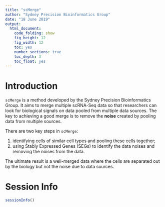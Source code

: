 ```yaml
---
title: "scMerge"
author: "Sydney Precision Bioinformatics Group"
date: "18 June 2019"
output:
  html_document:
    code_folding: show
    fig_height: 12
    fig_width: 12
    toc: yes
    number_sections: true
    toc_depth: 3
    toc_float: yes
---
```


# Introduction 

`scMerge` is a method developed by the Sydney Precision Bioinformatics Group. It aims to merge multiple scRNA-Seq data so that researchers can look for biological signals on data pooled from multiple data sources. The key to achieving a good merge is to remove the **noise** created by pooling data from multiple sources. 

There are two key steps in `scMerge`: 

1. identifying cells of similar cell types and pooling these cells together;
2. using Stably Expressed Genes (SEGs) to identify the data noises and removing the noises from the data. 


The ultimate result is a well-merged data where the cells are separated out by the biology but not the noise due to data sources. 



<!-- # Loading in the packages  -->


<!-- ```{r load scMerge pkg,  warning=FALSE, message=FALSE} -->
<!-- library(scMerge) -->
<!-- library(scater) -->
<!-- library(dplyr) -->
<!-- library(ggpubr) -->
<!-- library(forcats) -->
<!-- library(dplyr) -->
<!-- library(tidyr) -->

<!-- theme_set(theme_classic(16)) -->
<!-- ``` -->



<!-- # The mouse liver data -->

<!-- We will begin with merging two mouse liver datasets.  -->

<!-- This is perhaps a good place to clarify the terminology **data sources** and **batch**. In traditional transcriptomics analysis, the word **batch** means a large set of samples are processed by different technicians or sequenced on different dates etc. Our `scMerge` methodology not only corrects for the data noise created by this type of batches, but it can also correct for noises of unspecified origins e.g. noises created from multiple experiments with different biological questions in mind or noises from different protocols (see the table below). Hence, even though we may use these two terms interchangably, it is important to clarify that we are actually performing a more difficult task of merging from two different sources of data rather than simply correcting for batch effect within a single experiment.  -->


<!-- | Name  | ID       | Author | DOI or URL                | Protocol   | Organism | Tissue | # of cell types | # of cells | # of batches | -->
<!-- |-------|----------|--------|---------------------------|------------|----------|--------|-----------------|------------|--------------| -->
<!-- | Liver | GSE87795 | Su     | 10.1186/s12864-017-4342-x | SMARTer/C1 | Mouse    | Liver  | 6               |    389     | 6            | -->
<!-- |       | GSE90047 | Yang   | 10.1002/hep.29353         | Smart-Seq2 |          |        | 2               |    448     | 2            | -->



<!-- For the purpose of efficient data management, the bioinformatics community uses a `SingleCellExperiment` object to store single cell data. We have saved the Su and Yang data as two separate RDS files and we will read these data in first.  -->

<!-- Note: In the scMerge publication, we have merged [four mouse liver datasets](https://sydneybiox.github.io/scMerge/articles/case_study/Mouse_Liver_Data.html) together. This data is a bit too large for us to work with in this workshop, hence, we will only mearge the Su and Yang datasets. -->


<!-- ```{r} -->
<!-- su = readRDS("data/sce_GSE87795.rds") -->
<!-- yang = readRDS("data/sce_GSE90047.rds") -->
<!-- ``` -->





<!-- ## Combing the data into a singular object -->

<!-- The `scMerge` package has a convenient function that combines multiple `SingleCellExperiment` objects into a single `SingleCellExperiment` object. We will first put the Su and Yang data into a `list` and then run the `sce_cbind` function from `scMerge`.  -->


<!-- ```{r} -->
<!-- sce_list = list( -->
<!--   su = su,  -->
<!--   yang = yang -->
<!-- ) -->

<!-- sce_list -->

<!-- sce_combine = scMerge::sce_cbind(sce_list = sce_list,  -->
<!--                                  method = "union",  -->
<!--                                  colData_names = c("cellTypes", "stage"), -->
<!--                                  batch_names = c("Su", "Yang")) -->

<!-- sce_combine -->
<!-- ``` -->


<!-- ## Manipulating a `SingleCellExperiment` object -->

<!-- You can learn more about `SingleCellExperiment` objects [here](http://bioconductor.org/packages/release/bioc/html/SingleCellExperiment.html). In brief terms, in a `SingleCellExperiment` object, it stores three things:  -->

<!--   + `colData` which stores information about the cells -->
<!--   + `rowData` which stores infornatin about the genes -->
<!--   + `assayData` which stores a matrix of single cell expression data -->

<!-- In the Yang data, the cell type `Hepatoblast` is coded as `hepatoblast/hepatocyte`. In order to correct for this, we will briefly manipulate the `colData`. You do not need to know precise details of what is happening, please just copy and paste this code. -->

<!-- ```{r} -->
<!-- table( -->
<!--   colData(sce_combine)$cellTypes,  -->
<!--   colData(sce_combine)$batch -->
<!-- ) -->

<!-- colData(sce_combine)$cellTypes = colData(sce_combine)$cellTypes %>%  -->
<!--   forcats::fct_recode(Hepatoblast = "hepatoblast/hepatocyte") %>%  -->
<!--   droplevels() -->

<!-- sce_combine = sce_combine[rowSums(SingleCellExperiment::counts(sce_combine)) != 0, -->
<!--                           colSums(SingleCellExperiment::counts(sce_combine)) != 0] -->

<!-- table( -->
<!--   colData(sce_combine)$cellTypes,  -->
<!--   colData(sce_combine)$batch -->
<!-- ) -->
<!-- ``` -->




<!-- ## Visualisation of the raw data -->

<!-- There are three information about our cells in this data:  -->

<!--   + `cellTypes`: These are labelled cellTypes from the authors' publications. We will treat these labels as the ground truth in this workshop. -->
<!--   + `batch`: This is simply an indication of whether a cell was sourced from the Su or Yang dataset.  -->
<!--   + `stage`: The day on which the cell was taken from the mouse.  -->

<!-- We will visualise all three columns using a heatmap plot as shown below.  -->

<!-- We see that the Hepatoblast cells are the only cell type common between the two data sources.  -->

<!-- ```{r, fig.width=12, fig.height=6, message=FALSE, echo = FALSE} -->
<!-- cell_data = colData(sce_combine) %>%  -->
<!--   as.data.frame() %>%  -->
<!--   dplyr::group_by(cellTypes, stage, batch) %>% -->
<!--   dplyr::summarise(n = n()) %>%  -->
<!--   dplyr::ungroup() %>%  -->
<!--   tidyr::complete(cellTypes, stage, batch, fill = list(n = 0)) %>%  -->
<!--   dplyr::mutate(cellTypes = as.character(cellTypes)) -->

<!-- cell_data %>%  -->
<!--   ggplot(aes(x = stage, y = cellTypes, fill = n, label = n)) + -->
<!--   geom_tile() + -->
<!--   geom_text() + -->
<!--   facet_wrap(~batch) + -->
<!--   scale_fill_distiller(palette = "Blues", direction = 1) + -->
<!--   labs(title = "Number of cells split by batch, celltypes and stage") -->
<!-- ``` -->


<!-- For a well-merged dataset, we should expect that the cells are grouped by the cell types rather than the batch/data sources. One way to check for this is via a PCA plot. The following code creates a PCA plot coloured by cell types and another coloured by batches. Pay special attention to the Hepatoblast cells (green in the left panel) since it is the only cell type that exists in both batches. Do you think the raw data is well-merged? -->

<!-- ```{r, fig.width=12, fig.height=6, message=FALSE} -->
<!-- set.seed(1234) -->
<!-- tsne_logcounts_cellTypes = scater::plotTSNE(sce_combine,  -->
<!--                                           colour_by = "cellTypes", -->
<!--                                           run_args = list(exprs_values = "logcounts")) + -->
<!--   scale_fill_brewer(palette = "Set1") -->


<!-- set.seed(1234) -->
<!-- tsne_logcounts_batch = scater::plotTSNE(sce_combine,  -->
<!--                                       colour_by = "batch", -->
<!--                                       run_args = list(exprs_values = "logcounts")) + -->
<!--   scale_fill_brewer(palette = "Dark2") -->

<!-- ggpubr::ggarrange(tsne_logcounts_cellTypes, tsne_logcounts_batch, ncol = 2, nrow = 1) -->
<!-- ``` -->



<!-- # 1. Supervised `scMerge` -->


<!-- We will begin running `scMerge` with a simple example.  -->

<!-- Remember that one of our evaluation metric is to bring the Hepatoblast cells from these two batches to be closer to each other. The way that `scMerge` achieves this is to consider cells that are similar to each other to be **pseudo-replicates** of each other. In our example, that means we should consider Hepatoblast cells from the Su dataset to be pseudo-replicates of the Hepatoblast cells in the Yang dataset. Once this is established, we can consider the noise that exists between these two groups of Hepatoblast cells to be the noise that we should remove from the data. This noise is estimated from the Stably Expressed Genes (SEGs), which is a list of genes that we have found to be highly expressed and stable across multiple datasets. Ultimately, we remove this noise component from the data and arrive at a merged dataset.  -->

<!-- Other inputs of the `scMerge` function include -->


<!--   + `sce_combine`: is a `SingleCellExperiment` object containing a column `batch` in its colData -->
<!--   + `ctl`: An index of stably expressed genes -->
<!--   + `cell_type`: Cell type information -->
<!--   + `replicate_prop`: What is the proportion of cells to be used for finding pseudo-replicates -->
<!--   + `assay_name`: The name of the merged data when stored in the output `SingleCellExperiment` -->
<!--   + `verbose`: whether intermediate messages should be printed out  -->




<!-- ```{r, fig.width=5, fig.height=5} -->
<!-- data("segList_ensemblGeneID", package = "scMerge") -->

<!-- scMerge_supervised = scMerge( -->
<!--   sce_combine = sce_combine, -->
<!--   ctl = which(rownames(sce_combine) %in% segList_ensemblGeneID$mouse$mouse_scSEG), -->
<!--   cell_type = sce_combine$cellTypes, -->
<!--   replicate_prop = 1, -->
<!--   assay_name = "scMerge_supervised", -->
<!--   verbose = TRUE) -->
<!-- ``` -->



<!-- The output of the `scMerge` function is a `SingleCellExperiment` object with one extra assay, `scMerge_supervised`. And we can check the PCA visualisation to see if the merge is sensible.  -->



<!-- ```{r, fig.width=12, fig.height=6, message=FALSE} -->
<!-- scMerge_supervised -->

<!-- set.seed(1234) -->
<!-- tsne_scMerge_supervised_cellTypes = scater::plotTSNE(scMerge_supervised,  -->
<!--                                                    colour_by = "cellTypes", -->
<!--                                                    run_args = list(exprs_values = "scMerge_supervised")) + -->
<!--   scale_fill_brewer(palette = "Set1") -->

<!-- set.seed(1234) -->
<!-- tsne_scMerge_supervised_batch = scater::plotTSNE(scMerge_supervised,  -->
<!--                                                colour_by = "batch", -->
<!--                                                run_args = list(exprs_values = "scMerge_supervised")) + -->
<!--   scale_fill_brewer(palette = "Dark2") -->

<!-- ggpubr::ggarrange(tsne_scMerge_supervised_cellTypes, tsne_scMerge_supervised_batch, ncol = 2, nrow = 1) -->
<!-- ``` -->





<!-- # 2. Unsupervised scMerge -->


<!-- What if we do not have access to the cell type information? Can we still perform `scMerge`?  -->

<!-- The answer is yes! In the absence of true cell type information, `scMerge` will perform clustering in the background to assign the cells with cluster labels. These cluster labels closely mimick the true cell type labels and a similar merge performance can be attained.  -->


<!-- Below is the code for the unsupervised version of `scMerge`. Instead of supplying the `cell_type` parameter, we will use the `kmeansK` parameter. The `kmeansK` parameter should be a vector that matches the number of batches in our `sce_combine` data (in this case, 2). The first number in `kmeansK` should be the number of expected cell types in the first batch (Su) and the second number should be the number of expected cell types in the second batch. In our case, we already know from the data table that there are 6 and 2 celltypes in the Su and Yang data respectively, hence we should specify `kmeansK = c(6, 2)`. -->

<!-- Note: in the case that you do not know what is a good guess of number of cell types, you should specify a slightly higher number.  -->

<!-- ```{r, fig.width=5, fig.height=5} -->
<!-- scMerge_unsupervised = scMerge( -->
<!--   sce_combine = sce_combine, -->
<!--   ctl = which(rownames(sce_combine) %in% segList_ensemblGeneID$mouse$mouse_scSEG), -->
<!--   kmeansK = c(6, 2), -->
<!--   replicate_prop = 1, -->
<!--   assay_name = "scMerge_unsupervised", -->
<!--   verbose = TRUE) -->
<!-- ``` -->



<!-- ```{r, fig.width=12, fig.height=6, message=FALSE} -->
<!-- scMerge_unsupervised -->

<!-- set.seed(1234) -->
<!-- tsne_scMerge_unsupervised_cellTypes = scater::plotTSNE(scMerge_unsupervised,  -->
<!--                                                      colour_by = "cellTypes", -->
<!--                                                      run_args = list(exprs_values = "scMerge_unsupervised")) + -->
<!--   scale_fill_brewer(palette = "Set1") -->

<!-- set.seed(1234) -->
<!-- tsne_scMerge_unsupervised_batch = scater::plotTSNE(scMerge_unsupervised,  -->
<!--                                                  colour_by = "batch", -->
<!--                                                  run_args = list(exprs_values = "scMerge_unsupervised")) + -->
<!--   scale_fill_brewer(palette = "Dark2") -->

<!-- ggpubr::ggarrange(tsne_scMerge_unsupervised_cellTypes, tsne_scMerge_unsupervised_batch, ncol = 2, nrow = 1) -->
<!-- ``` -->


<!-- # Extension topics -->

<!-- ## Semi-supervised scMerge -->

<!-- In any dataset, it is always a challenge to know what is the biological signal and what is noise. For example, in the context of this mouse liver data, we considered the variations between the Hepatoblast cells between the two batches as noise we wish to remove. However, we also know that these cells were sampled from different embryonic time points, so the variations between cells at different time points should be a biological signal that we would like to retain. In other words, we should consider cells of different cell types at different time points as pseudo-replicates.  -->

<!-- In `scMerge`, we say that the time points information is the "wanted variation" and this is achieved through the `WV` parameter. In addition, we can also supply known development markers to guide the retention of the time point signals. We call this the "semi-supervised" version of `scMerge`, since it uses some parts of the label information.  -->

<!-- ```{r, fig.width=5, fig.height=5} -->
<!-- scMerge_semisupervised = scMerge( -->
<!--   sce_combine = sce_combine, -->
<!--   ctl = which(rownames(sce_combine) %in% segList_ensemblGeneID$mouse$mouse_scSEG), -->
<!--   kmeansK = c(6, 2), -->
<!--   replicate_prop = 1, -->
<!--   WV = sce_combine$stage, -->
<!--   WV_marker = c("ENSMUSG00000045394","ENSMUSG00000054932","ENSMUSG00000045394"), -->
<!--   assay_name = "scMerge_semisupervised", -->
<!--   verbose = TRUE) -->
<!-- ``` -->


<!-- ### Visualisation of semi-supervised scMerge -->

<!-- ```{r, fig.width=12, fig.height=6, message=FALSE} -->
<!-- scMerge_semisupervised -->


<!-- set.seed(1234) -->
<!-- tsne_scMerge_semisupervised_cellTypes = scater::plotTSNE(scMerge_semisupervised,  -->
<!--                                                        colour_by = "cellTypes", -->
<!--                                                        run_args = list(exprs_values = "scMerge_semisupervised")) + -->
<!--   scale_fill_brewer(palette = "Set1") -->


<!-- set.seed(1234) -->
<!-- tsne_scMerge_semisupervised_batch = scater::plotTSNE(scMerge_semisupervised,  -->
<!--                                                    colour_by = "batch", -->
<!--                                                    run_args = list(exprs_values = "scMerge_semisupervised")) + -->
<!--   scale_fill_brewer(palette = "Dark2") -->

<!-- ggpubr::ggarrange(tsne_scMerge_semisupervised_cellTypes, tsne_scMerge_semisupervised_batch, ncol = 2, nrow = 1) -->
<!-- ``` -->




<!-- We will now visualise the Hepatoblast cells in the unsupervised scMerge result and then in the semi-supervised scMerge result. We will again use the tSNE plot, but this time, we will highlight the time point information. Notice that in the unsupervised scMerge result (left panel), `scMerge` removed the time points variations because we didn't tell it that this is biological variations that we wish to retain. -->


<!-- ```{r, fig.width=12, fig.height=6, message=FALSE} -->
<!-- set.seed(1234) -->
<!-- tsne_scMerge_unsupervised_hept = scater::plotTSNE(scMerge_unsupervised[, scMerge_unsupervised$cellTypes == "Hepatoblast"],  -->
<!--                                                        colour_by = "stage", -->
<!--                                                        run_args = list(exprs_values = "scMerge_unsupervised")) + -->
<!--   scale_fill_brewer(palette = "Set1") -->

<!-- tsne_scMerge_semisupervised_hept = scater::plotTSNE(scMerge_semisupervised[, scMerge_semisupervised$cellTypes == "Hepatoblast"],  -->
<!--                                                        colour_by = "stage", -->
<!--                                                        run_args = list(exprs_values = "scMerge_semisupervised")) + -->
<!--   scale_fill_brewer(palette = "Set1") -->

<!-- ggpubr::ggarrange(tsne_scMerge_unsupervised_hept, tsne_scMerge_semisupervised_hept, ncol = 2, nrow = 1) -->
<!-- ``` -->


<!-- ## Speeding up scMerge -->

<!-- The second component of scMerge contains some intense computations. For a large dataset, this component is slow. In order to fix this, we have implemented fast computational approximations for this component. While the output is only an approximation, it is usually numerically similar to a full run of scMerge and it can be up to 10 times faster for a large dataset.  -->

<!-- ```{r, eval = FALSE, fig.width=5, fig.height=5} -->
<!-- scMerge_fast <- scMerge( -->
<!--   sce_combine = sce_combine, -->
<!--   ctl = which(rownames(sce_combine) %in% segList_ensemblGeneID$mouse$mouse_scSEG), -->
<!--   cell_type = sce_combine$cellTypes, -->
<!--   replicate_prop = 1, -->
<!--   assay_name = "scMerge_supervised", -->
<!--   verbose = TRUE, -->
<!--   fast_svd = TRUE,  -->
<!--   rsvd_prop = 0.1) -->
<!-- ``` -->



<!-- ```{r, eval = FALSE, fig.width=12, fig.height=6, message=FALSE} -->
<!-- scMerge_fast -->

<!-- set.seed(1234) -->
<!-- tsne_scMerge_fast_cellTypes = scater::plotTSNE(scMerge_fast,  -->
<!--                                                colour_by = "cellTypes", -->
<!--                                                run_args = list(exprs_values = "scMerge_fast")) + -->
<!--   scale_fill_brewer(palette = "Set1") -->


<!-- set.seed(1234) -->
<!-- tsne_scMerge_fast_batch = scater::plotTSNE(scMerge_fast,  -->
<!--                                            colour_by = "batch", -->
<!--                                            run_args = list(exprs_values = "scMerge_fast")) + -->
<!--   scale_fill_brewer(palette = "Dark2") -->

<!-- ggpubr::ggarrange(tsne_scMerge_fast_cellTypes, tsne_scMerge_fast_batch, ncol = 2, nrow = 1) -->
<!-- ``` -->


# Session Info

```r
sessionInfo()
```

